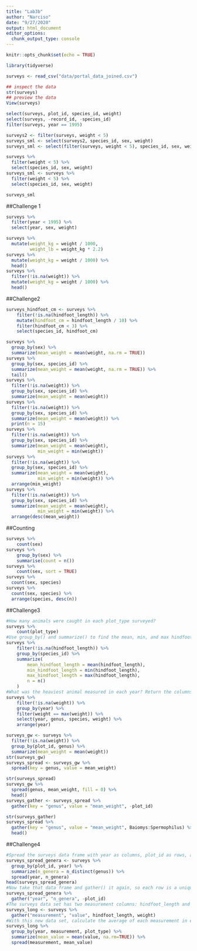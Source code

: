 ```yaml
---
title: "Lab3b"
author: "Narciso"
date: "9/27/2020"
output: html_document
editor_options: 
  chunk_output_type: console
---
```


```r
knitr::opts_chunk$set(echo = TRUE)
```

```r
library(tidyverse)
```

```r
surveys <- read_csv("data/portal_data_joined.csv")
```

```r
## inspect the data
str(surveys)
## preview the data
View(surveys)
```

```r
select(surveys, plot_id, species_id, weight)
select(surveys, -record_id, -species_id)
filter(surveys, year == 1995)
```

```r
surveys2 <- filter(surveys, weight < 5)
surveys_sml <- select(surveys2, species_id, sex, weight)
surveys_sml <- select(filter(surveys, weight < 5), species_id, sex, weight)
```

```r
surveys %>%
  filter(weight < 5) %>%
  select(species_id, sex, weight)
surveys_sml <- surveys %>%
  filter(weight < 5) %>%
  select(species_id, sex, weight)

surveys_sml
```

##Challenge 1
```r
surveys %>%
  filter(year < 1995) %>%
  select(year, sex, weight)
```

```r
surveys %>%
  mutate(weight_kg = weight / 1000,
         weight_lb = weight_kg * 2.2)
surveys %>%
  mutate(weight_kg = weight / 1000) %>%
  head()
surveys %>%
  filter(!is.na(weight)) %>%
  mutate(weight_kg = weight / 1000) %>%
  head()
```

##Challenge2
```r
surveys_hindfoot_cm <- surveys %>%
    filter(!is.na(hindfoot_length)) %>%
    mutate(hindfoot_cm = hindfoot_length / 10) %>%
    filter(hindfoot_cm < 3) %>%
    select(species_id, hindfoot_cm)
```

```r
surveys %>%
  group_by(sex) %>%
  summarize(mean_weight = mean(weight, na.rm = TRUE))
surveys %>%
  group_by(sex, species_id) %>%
  summarize(mean_weight = mean(weight, na.rm = TRUE)) %>% 
  tail()
surveys %>%
  filter(!is.na(weight)) %>%
  group_by(sex, species_id) %>%
  summarize(mean_weight = mean(weight))
surveys %>%
  filter(!is.na(weight)) %>%
  group_by(sex, species_id) %>%
  summarize(mean_weight = mean(weight)) %>%
  print(n = 15)
surveys %>%
  filter(!is.na(weight)) %>%
  group_by(sex, species_id) %>%
  summarize(mean_weight = mean(weight),
            min_weight = min(weight))
surveys %>%
  filter(!is.na(weight)) %>%
  group_by(sex, species_id) %>%
  summarize(mean_weight = mean(weight),
            min_weight = min(weight)) %>%
  arrange(min_weight)
surveys %>%
  filter(!is.na(weight)) %>%
  group_by(sex, species_id) %>%
  summarize(mean_weight = mean(weight),
            min_weight = min(weight)) %>%
  arrange(desc(mean_weight))
```

##Counting
```r
surveys %>%
    count(sex)
surveys %>%
    group_by(sex) %>%
    summarise(count = n())
surveys %>%
    count(sex, sort = TRUE)
surveys %>%
  count(sex, species)
surveys %>%
  count(sex, species) %>%
  arrange(species, desc(n))
```

##Challenge3
```r
#How many animals were caught in each plot_type surveyed?
surveys %>%
    count(plot_type)
#Use group_by() and summarize() to find the mean, min, and max hindfoot length for each species (using species_id). Also add the number of observations (hint: see ?n).
surveys %>%
    filter(!is.na(hindfoot_length)) %>%
    group_by(species_id) %>%
    summarize(
        mean_hindfoot_length = mean(hindfoot_length),
        min_hindfoot_length = min(hindfoot_length),
        max_hindfoot_length = max(hindfoot_length),
        n = n()
    )
#What was the heaviest animal measured in each year? Return the columns year, genus, species_id, and weight.
surveys %>%
    filter(!is.na(weight)) %>%
    group_by(year) %>%
    filter(weight == max(weight)) %>%
    select(year, genus, species, weight) %>%
    arrange(year)
```

```r
surveys_gw <- surveys %>%
  filter(!is.na(weight)) %>%
  group_by(plot_id, genus) %>%
  summarize(mean_weight = mean(weight))
str(surveys_gw)
surveys_spread <- surveys_gw %>%
  spread(key = genus, value = mean_weight)

str(surveys_spread)
surveys_gw %>%
  spread(genus, mean_weight, fill = 0) %>%
  head()
surveys_gather <- surveys_spread %>%
  gather(key = "genus", value = "mean_weight", -plot_id)

str(surveys_gather)
surveys_spread %>%
  gather(key = "genus", value = "mean_weight", Baiomys:Spermophilus) %>%
  head()
```

##Challenge4
```r
#Spread the surveys data frame with year as columns, plot_id as rows, and the number of genera per plot as the values. You will need to summarize before reshaping, and use the function n_distinct() to get the number of unique genera within a particular chunk of data. It’s a powerful function! See ?n_distinct for more.
surveys_spread_genera <- surveys %>%
  group_by(plot_id, year) %>%
  summarize(n_genera = n_distinct(genus)) %>%
  spread(year, n_genera)
head(surveys_spread_genera)
#Now take that data frame and gather() it again, so each row is a unique plot_id by year combination.
surveys_spread_genera %>%
  gather("year", "n_genera", -plot_id)
#The surveys data set has two measurement columns: hindfoot_length and weight. This makes it difficult to do things like look at the relationship between mean values of each measurement per year in different plot types. Let’s walk through a common solution for this type of problem. First, use gather() to create a dataset where we have a key column called measurement and a value column that takes on the value of either hindfoot_length or weight. Hint: You’ll need to specify which columns are being gathered.
surveys_long <- surveys %>%
  gather("measurement", "value", hindfoot_length, weight)
#With this new data set, calculate the average of each measurement in each year for each different plot_type. Then spread() them into a data set with a column for hindfoot_length and weight. Hint: You only need to specify the key and value columns for spread().
surveys_long %>%
  group_by(year, measurement, plot_type) %>%
  summarize(mean_value = mean(value, na.rm=TRUE)) %>%
  spread(measurement, mean_value)
```



